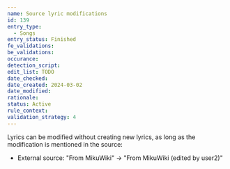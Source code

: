 ```yaml
---
name: Source lyric modifications
id: 139
entry_type:
  - Songs
entry_status: Finished
fe_validations:
be_validations:
occurance:
detection_script:
edit_list: TODO
date_checked:
date_created: 2024-03-02
date_modified:
rationale:
status: Active
rule_context:
validation_strategy: 4
---
```

Lyrics can be modified without creating new lyrics, as long as the modification is mentioned in the source:

- External source: "From MikuWiki" -> "From MikuWiki (edited by user2)"